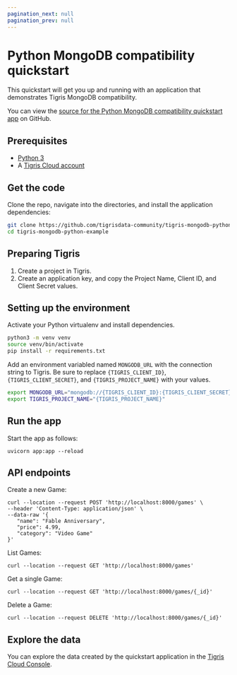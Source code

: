 ```yaml
---
pagination_next: null
pagination_prev: null
---
```



# Python MongoDB compatibility quickstart

This quickstart will get you up and running with an application that
demonstrates Tigris MongoDB compatibility.

You can view the
[source for the Python MongoDB compatibility quickstart app](https://github.com/tigrisdata-community/tigris-mongodb-python-example)
on GitHub.

## Prerequisites

- [Python 3](https://www.python.org/downloads/)
- A [Tigris Cloud account](https://console.preview.tigrisdata.cloud/signup)

## Get the code

Clone the repo, navigate into the directories, and install the application
dependencies:

```sh
git clone https://github.com/tigrisdata-community/tigris-mongodb-python-example.git
cd tigris-mongodb-python-example
```

## Preparing Tigris

1. Create a project in Tigris.
1. Create an application key, and copy the Project Name, Client ID, and Client
   Secret values.

## Setting up the environment

Activate your Python virtualenv and install dependencies.

```sh
python3 -m venv venv
source venv/bin/activate
pip install -r requirements.txt
```

Add an environment variabled named `MONGODB_URL` with the connection string to
Tigris. Be sure to replace `{TIGRIS_CLIENT_ID}`, `{TIGRIS_CLIENT_SECRET}`, and
`{TIGRIS_PROJECT_NAME}` with your values.

```sh
export MONGODB_URL="mongodb://{TIGRIS_CLIENT_ID}:{TIGRIS_CLIENT_SECRET}@m1k.preview.tigrisdata.cloud:27018/?authMechanism=PLAIN&tls=true"
export TIGRIS_PROJECT_NAME="{TIGRIS_PROJECT_NAME}"
```

## Run the app

Start the app as follows:

```shell
uvicorn app:app --reload
```

## API endpoints

Create a new Game:

```shell
curl --location --request POST 'http://localhost:8000/games' \
--header 'Content-Type: application/json' \
--data-raw '{
   "name": "Fable Anniversary",
   "price": 4.99,
   "category": "Video Game"
}'
```

List Games:

```shell
curl --location --request GET 'http://localhost:8000/games'
```

Get a single Game:

```shell
curl --location --request GET 'http://localhost:8000/games/{_id}'
```

Delete a Game:

```shell
curl --location --request DELETE 'http://localhost:8000/games/{_id}'
```

## Explore the data

You can explore the data created by the quickstart application in
the <a href={tigrisConfig.consoleUrl}>Tigris Cloud Console</a>.
